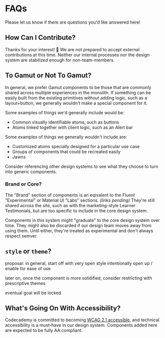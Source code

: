 <Meta title="Meta/FAQs" />

# FAQs

Please let us know if there are questions you'd like answered here!

## How Can I Contribute?

Thanks for your interest! 🙌
We are not prepared to accept external contributions at this time.
Neither our internal processes nor the design system are stabilized enough for non-team-members.

## To Gamut or Not To Gamut?

In general, we prefer Gamut components to be those that are commonly shared across multiple experiences in the monolith.
If something can be easily built from the existing primitives _without_ adding logic, such as a layout+button, we generally wouldn't make a special component for it.

Some examples of things we'd generally include would be:

- Common visually identifiable atoms, such as buttons
- Atoms linked together with client logic, such as an Alert bar

Some examples of things we generally wouldn't include are:

- Customized atoms specially designed for a particular use case
- Groups of components that could be recreated easily
- Jawns

Consider referencing other design systems to see what they choose to turn into generic components.

### Brand or Core?

The "Brand" section of components is an eqivalent to the Fluent "Experimental" or Material UI "Labs" sections.
_(links pending)_
They're still shared across the site, such as with the marketing-style Learner Testimonials, but are too specific to include in the core design system.

Components in this system might "graduate" to the core design system over time.
They might also be discarded if our design team moves away from using them.
Until either, they're treated as experimental and don't always respect semver.

## `style` or `theme`?

proposal: in general, start off with very open style intentionally
open up / enable for ease of use

later on, once the component is more solidified, consider restricting with prescriptive themes

eventual goal will be locked

## What's Going On With Accessibility?

Codecademy is committed to becoming [WCAG 2.1 accessible](https://www.w3.org/WAI/standards-guidelines/wcag), and technical accessibility is a must-have in our design system.
Components added here are expected to be fully AA compliant.
